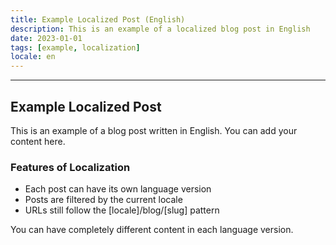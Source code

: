 ```yaml
---
title: Example Localized Post (English)
description: This is an example of a localized blog post in English
date: 2023-01-01
tags: [example, localization]
locale: en
---
```


---

## Example Localized Post

This is an example of a blog post written in English. You can add your content here.

### Features of Localization

- Each post can have its own language version
- Posts are filtered by the current locale
- URLs still follow the [locale]/blog/[slug] pattern

You can have completely different content in each language version. 